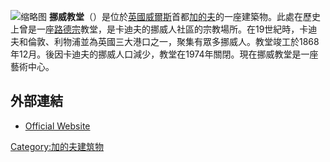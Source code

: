 {{unreferenced|time=2015-03-20T01:28:42+00:00}}
[[File:Norwegian_Church_in_Cardiff.jpg|缩略图]]
'''挪威教堂'''（{{lang-en|Norwegian Church}}）是位於[[英國|英國]][[威爾斯|威爾斯]]首都[[加的夫|加的夫]]的一座建築物。此處在歷史上曾是一座[[路德宗|路德宗]]教堂，是卡迪夫的挪威人社區的宗教場所。在19世紀時，卡迪夫和倫敦、利物浦並為英國三大港口之一，聚集有眾多挪威人。教堂竣工於1868年12月。後因卡迪夫的挪威人口減少，教堂在1974年關閉。現在挪威教堂是一座藝術中心。

==外部連結==
{{Commons category|Norwegian Church, Cardiff}}
*[http://www.norwegianchurchcardiff.com/ Official Website] {{Wayback|url=http://www.norwegianchurchcardiff.com/ |date=20210301025808 }}

[[Category:加的夫建筑物|Category:加的夫建筑物]]